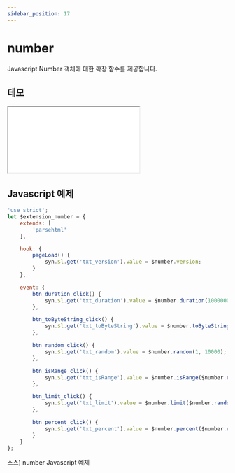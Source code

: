 ```yaml
---
sidebar_position: 17
---
```


# number

Javascript Number 객체에 대한 확장 함수를 제공합니다.

## 데모

<iframe src="/sample/syn/extension_number.html" className="w:100% h:100vh"></iframe>

## Javascript 예제

```javascript
'use strict';
let $extension_number = {
    extends: [
        'parsehtml'
    ],

    hook: {
        pageLoad() {
            syn.$l.get('txt_version').value = $number.version;
        }
    },

    event: {
        btn_duration_click() {
            syn.$l.get('txt_duration').value = $number.duration(100000000);
        },

        btn_toByteString_click() {
            syn.$l.get('txt_toByteString').value = $number.toByteString(100000000);
        },

        btn_random_click() {
            syn.$l.get('txt_random').value = $number.random(1, 10000);
        },

        btn_isRange_click() {
            syn.$l.get('txt_isRange').value = $number.isRange($number.random(1, 100), 30, 80);
        },

        btn_limit_click() {
            syn.$l.get('txt_limit').value = $number.limit($number.random(1, 100), 30, 80);
        },

        btn_percent_click() {
            syn.$l.get('txt_percent').value = $number.percent($number.random(1, 10000), 10000);
        }
    }
};

```
소스) number Javascript 예제